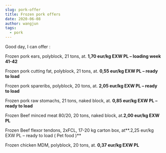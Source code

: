 ```yaml
---
slug: pork-offer
title: Frozen pork offers
date: 2020-06-08
author: wangjun
tags:
  - pork
---
```

Good day,  I can offer :

Frozen pork ears, polyblock, 21 tons, at. **1,70 eur/kg EXW PL – loading week 41-42**

Frozen pork cutting fat, polyblock, 21 tons, at. **0,55 eur/kg EXW PL – ready to load**

Frozen pork spareribs, polyblock, 20 tons, at. **2,05 eur/kg EXW PL – ready to load**

Frozen pork raw stomachs, 21 tons,  naked block, at. **0,85 eur/kg EXW PL – ready to load**

Frozen Beef minced meat 80/20, 20 tons, naked block, at.**2,00 eur/kg EXW PL**

Frozen Beef flexor tendons, 2xFCL, 17-20 kg carton box, at**.2,25 eur/kg EXW PL – ready to load ( Pet food )**

Frozen chicken MDM, polyblock, 20 tons, at. **0,37 eur/kg EXW PL**